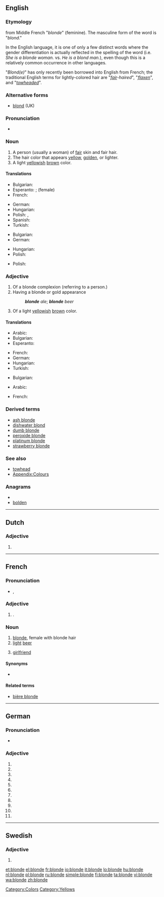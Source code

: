 ==English==

===Etymology===
from Middle French "''blonde''" (feminine). The masculine form of the word is "''blond''."

In the English language, it is one of only a few distinct words where the gender differentiation is actually reflected in the spelling of the word (i.e. ''She is a blonde woman.'' vs. ''He is a blond man.''), even though this is a relatively common occurrence in other languages.

"''Blond(e)''" has only recently been borrowed into English from French; the traditional English terms for lightly-colored hair are "''[[fair]]-haired''", "''[[flaxen]]''", and "''[[towhead|towheaded]]''".

===Alternative forms===
* [[blond]] (UK)

===Pronunciation===
* {{IPA|/blɒnd/}}

===Noun===
{{en-noun}}

# A person (usually a woman) of [[fair]] skin and fair hair.
# The hair color that appears [[yellow]], [[golden]], or lighter.
# A light [[yellow]]ish [[brown]] color.
#: {{color panel|F8E8A7}}

====Translations====
{{trans-top|a person}}
* Bulgarian: {{t-|bg|блондинка|f}}
* Esperanto: {{t-|eo|blondulo|xs=Esperanto}}; {{t-|eo|blondulino|xs=Esperanto}} (female)
* French: {{t+|fr|blonde|f}}
{{trans-mid}}
* German: {{t|de|Blondine|f}}
* Hungarian: {{t|hu|szőke}}
* Polish: {{t+|pl|blondyn|m}}, {{t+|pl|blondynka|f}}
* Spanish: {{t|es|rubia|f}}
* Turkish: {{t|tr|sarışın}}
{{trans-bottom}}

{{trans-top|a hair color}}
* Bulgarian: {{t|bg|руса коса}}
* German: {{t-|de|Blond|n}}
{{trans-mid}}
* Hungarian: {{t|hu|szőke}}
* Polish: {{t+|pl|blond|m}}
{{trans-bottom}}

{{trans-top|a light yellowish color}}
* Polish: {{t+|pl|blond|m}}
{{trans-mid}}
{{trans-bottom}}

===Adjective===
{{en-adj|blonder|blondest|more}}

# Of a blonde complexion (referring to a person.)
# Having a blonde or gold appearance
#: '''''blonde''' ale''; '''''blonde''' beer''
# Of a light [[yellow]]ish [[brown]] color.

====Translations====
{{trans-top|of a blonde complexion}}
* Arabic: {{t|ar|شقراء|f|alt=شَقْراء|tr=shaqra'}}
* Bulgarian: {{t|bg|рус}}
* Esperanto: {{t-|eo|blonda|xs=Esperanto}}
{{trans-mid}}
* French: {{t+|fr|blonde}}
* German: {{t+|de|blond}}
* Hungarian: {{t|hu|szőke}}
* Turkish: {{t|tr|sarışın}}
{{trans-bottom}}

{{trans-top|having a blonde or gold appearance}}
* Bulgarian: {{t|bg|златист}}
{{trans-mid}}
{{trans-bottom}}

{{trans-top|of a light brown color}}
* Arabic: {{t|ar|شقراء|f|alt=شَقْراء|tr=shaqra'}}
{{trans-mid}}
* French: {{t+|fr|blonde}}
{{trans-bottom}}

===Derived terms===
* [[ash blonde]]
* [[dishwater blond]]
* [[dumb blonde]]
* [[peroxide blonde]]
* [[platinum blonde]]
* [[strawberry blonde]]

===See also===
* [[towhead]]
* [[Appendix:Colours]]

===Anagrams===
* {{alphagram|bdelno}}
* [[bolden#English|bolden]]

[[Category:Colors]]
[[Category:Yellows]]

----

==Dutch==

===Adjective===
{{infl|nl}}

# {{nl-adj-form|f=infl|blond}}

----

==French==

===Pronunciation===
* {{IPA|lang=fr|/blɔ̃d/}}, {{SAMPA|lang=fr|/blO~d/}}

===Adjective===
{{infl|fr|adjective form|g=f}}

# {{feminine of|blond|lang=fr}}.

===Noun===
{{fr-noun|f}}

# [[blonde]], female with blonde hair
# [[light]] [[beer]]
# {{Canada|informal|lang=fr}} [[girlfriend]]

====Synonyms====
* {{sense|girlfriend}} {{l|fr|chum}}

====Related terms====
* [[bière blonde]]

----

==German==

===Pronunciation===
* {{IPA|/ˈblɔndə/|lang=de}}

===Adjective===
{{infl|de|adjective form}}

# {{de-form-adj|s|f|n|blond}}
# {{de-form-adj|s|f|a|blond}}
# {{de-form-adj|s|p|n|blond}}
# {{de-form-adj|s|p|a|blond}}
# {{de-form-adj|w|m|n|blond}}
# {{de-form-adj|w|f|n|blond}}
# {{de-form-adj|w|f|a|blond}}
# {{de-form-adj|w|n|n|blond}}
# {{de-form-adj|w|n|a|blond}}
# {{de-form-adj|m|f|n|blond}}
# {{de-form-adj|m|f|a|blond}}

----

==Swedish==

===Adjective===
{{infl|sv|adjective form}}

# {{sv-adj-form-abs-def-m|blond}}

[[et:blonde]]
[[el:blonde]]
[[fr:blonde]]
[[io:blonde]]
[[it:blonde]]
[[lo:blonde]]
[[hu:blonde]]
[[nl:blonde]]
[[pl:blonde]]
[[ru:blonde]]
[[simple:blonde]]
[[fi:blonde]]
[[ta:blonde]]
[[vi:blonde]]
[[wa:blonde]]
[[zh:blonde]]